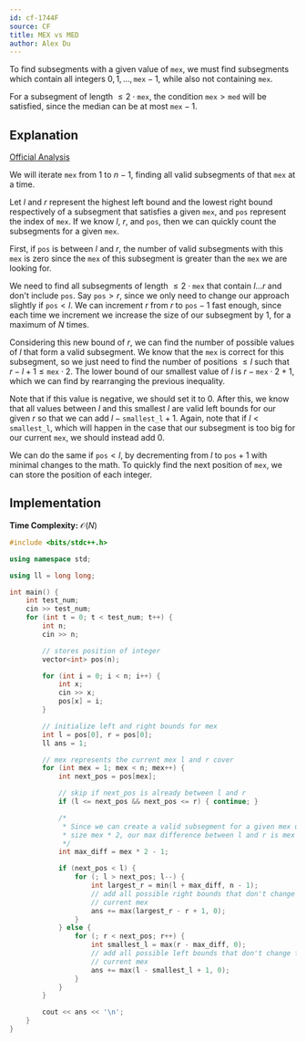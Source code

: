 ```yaml
---
id: cf-1744F
source: CF
title: MEX vs MED
author: Alex Du
---
```


<Spoiler title="Hint 1">

To find subsegments with a given value of $\texttt{mex}$, we must find subsegments which contain all
integers $0, 1, \ldots, \texttt{mex}-1$, while also not containing $\texttt{mex}$.

</Spoiler>

<Spoiler title="Hint 2">

For a subsegment of length $\leq 2 \cdot \texttt{mex}$, the condition $\texttt{mex} > \texttt{med}$ will be satisfied, since the median can be at most $\texttt{mex}-1$.

</Spoiler>

<Spoiler title="Solution">

## Explanation

[Official Analysis](https://codeforces.com/blog/entry/108101)

We will iterate $\texttt{mex}$ from $1$ to $n-1$, finding all valid subsegments of that $\texttt{mex}$ at a time.

Let $l$ and $r$ represent the highest left bound and the lowest right bound respectively of a subsegment that satisfies a given $\texttt{mex}$, and $\texttt{pos}$ represent  the index of $\texttt{mex}$. If we know $l$, $r$, and $\texttt{pos}$, then we can quickly count the subsegments for a given $\texttt{mex}$.

First, if $\texttt{pos}$ is between $l$ and $r$, the number of valid subsegments with this $\texttt{mex}$ is zero since the $\texttt{mex}$ of this subsegment is greater than the $\texttt{mex}$ we are looking for.

We need to find all subsegments of length $\leq 2 \cdot \texttt{mex}$ that contain $l \ldots r$ and don't include $\texttt{pos}$. Say $\texttt{pos}>r$, since we only need to change our approach slightly if $\texttt{pos} < l$. We can increment $r$ from $r$ to $\texttt{pos}-1$ fast enough, since each time we increment we increase the size of our subsegment by $1$, for a maximum of $N$ times.

Considering this new bound of $r$, we can find the number of possible values of $l$ that form a valid subsegment. We know that the $\texttt{mex}$ is correct for this subsegment, so we just need to find the number of positions $\leq l$ such that $r-l+1 \leq \texttt{mex} \cdot 2$. The lower
bound of our smallest value of $l$ is $r-\texttt{mex} \cdot 2 + 1$, which we can find by rearranging the previous inequality.

Note that if this value is negative, we should set it to $0$. After this, we know that all values between $l$ and this smallest $l$ are valid left bounds for our given $r$ so that we can add $l-\texttt{smallest\_l} + 1$. Again, note that if $l < \texttt{smallest\_l}$, which will happen in the case that our subsegment is too big for our current $\texttt{mex}$, we should instead add $0$.

We can do the same if $\texttt{pos} < l$, by decrementing from $l$ to $\texttt{pos}+1$ with minimal changes to the math. To quickly find the next position of $\texttt{mex}$, we can store the position of each integer.

## Implementation

**Time Complexity:** $\mathcal{O}(N)$

<LanguageSection>
<CPPSection>

```cpp
#include <bits/stdc++.h>

using namespace std;

using ll = long long;

int main() {
	int test_num;
	cin >> test_num;
	for (int t = 0; t < test_num; t++) {
		int n;
		cin >> n;

		// stores position of integer
		vector<int> pos(n);

		for (int i = 0; i < n; i++) {
			int x;
			cin >> x;
			pos[x] = i;
		}

		// initialize left and right bounds for mex
		int l = pos[0], r = pos[0];
		ll ans = 1;

		// mex represents the current mex l and r cover
		for (int mex = 1; mex < n; mex++) {
			int next_pos = pos[mex];

			// skip if next_pos is already between l and r
			if (l <= next_pos && next_pos <= r) { continue; }

			/*
			 * Since we can create a valid subsegment for a given mex up until
			 * size mex * 2, our max difference between l and r is mex * 2 - 1.
			 */
			int max_diff = mex * 2 - 1;

			if (next_pos < l) {
				for (; l > next_pos; l--) {
					int largest_r = min(l + max_diff, n - 1);
					// add all possible right bounds that don't change the
					// current mex
					ans += max(largest_r - r + 1, 0);
				}
			} else {
				for (; r < next_pos; r++) {
					int smallest_l = max(r - max_diff, 0);
					// add all possible left bounds that don't change the
					// current mex
					ans += max(l - smallest_l + 1, 0);
				}
			}
		}

		cout << ans << '\n';
	}
}
```

</CPPSection>
</LanguageSection>

</Spoiler>
